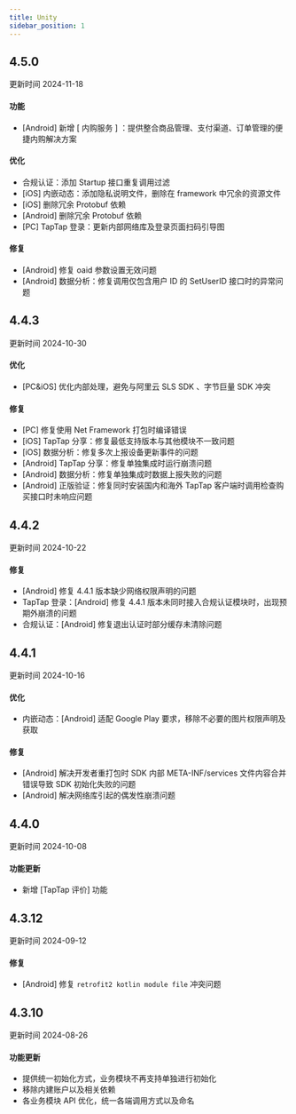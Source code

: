 ```yaml
---
title: Unity
sidebar_position: 1
---
```


<h2> 4.5.0 </h2>

更新时间 2024-11-18

<h4> 功能 </h4>

- [Android] 新增 [ 内购服务 ] ：提供整合商品管理、支付渠道、订单管理的便捷内购解决方案


<h4> 优化 </h4>

- 合规认证：添加 Startup 接口重复调用过滤
- [iOS] 内嵌动态：添加隐私说明文件，删除在 framework 中冗余的资源文件
- [iOS] 删除冗余 Protobuf 依赖
- [Android] 删除冗余 Protobuf 依赖
- [PC] TapTap 登录：更新内部网络库及登录页面扫码引导图

<h4> 修复 </h4>

- [Android] 修复 oaid 参数设置无效问题
- [Android] 数据分析：修复调用仅包含用户 ID 的 SetUserID 接口时的异常问题

<h2> 4.4.3 </h2>

更新时间 2024-10-30

<h4> 优化 </h4>

- [PC&iOS] 优化内部处理，避免与阿里云 SLS SDK 、字节巨量 SDK 冲突

<h4> 修复 </h4>

- [PC] 修复使用 Net Framework 打包时编译错误
- [iOS] TapTap 分享：修复最低支持版本与其他模块不一致问题
- [iOS] 数据分析：修复多次上报设备更新事件的问题
- [Android] TapTap 分享：修复单独集成时运行崩溃问题
- [Android] 数据分析：修复单独集成时数据上报失败的问题
- [Android] 正版验证：修复同时安装国内和海外 TapTap 客户端时调用检查购买接口时未响应问题

<h2> 4.4.2 </h2>

更新时间 2024-10-22

<h4> 修复 </h4>

- [Android] 修复 4.4.1 版本缺少网络权限声明的问题
- TapTap 登录：[Android] 修复 4.4.1 版本未同时接入合规认证模块时，出现预期外崩溃的问题
- 合规认证：[Android] 修复退出认证时部分缓存未清除问题


<h2> 4.4.1 </h2>

更新时间 2024-10-16

<h4> 优化 </h4>

- 内嵌动态：[Android] 适配 Google Play 要求，移除不必要的图片权限声明及获取

<h4> 修复 </h4>

- [Android] 解决开发者重打包时 SDK 内部 META-INF/services 文件内容合并错误导致 SDK 初始化失败的问题
- [Android] 解决网络库引起的偶发性崩溃问题

<h2> 4.4.0 </h2>

更新时间 2024-10-08

<h4> 功能更新 </h4>

- 新增 [TapTap 评价] 功能

<h2> 4.3.12 </h2>

更新时间 2024-09-12

<h4> 修复 </h4>

- [Android] 修复 `retrofit2 kotlin module file` 冲突问题


<h2> 4.3.10 </h2>

更新时间 2024-08-26

<h4> 功能更新 </h4>

- 提供统一初始化方式，业务模块不再支持单独进行初始化
- 移除内建账户以及相关依赖
- 各业务模块 API 优化，统一各端调用方式以及命名
